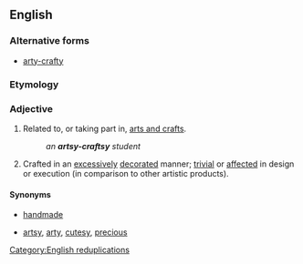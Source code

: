 ==English==

===Alternative forms===
* [[arty-crafty]]

===Etymology===
{{suffix|en|arts and crafts|y}}

===Adjective===
{{en-adj|head=[[artsy]]-[[craftsy]]}}

# {{lb|en|colloquial}} Related to, or taking part in, [[arts and crafts]].
#: ''an '''artsy-craftsy''' student''
# {{lb|en|colloquial|often|derogatory}} Crafted in an [[excessive]]ly [[decorated]] manner; [[trivial]] or [[affected]] in design or execution (in comparison to other artistic products).

====Synonyms====
* {{sense|related to arts and crafts; crafted by an artisan}} [[handmade]]
* {{sense|crafted in an excessively decorated manner}} [[artsy]], [[arty]], [[cutesy]], [[precious]]

[[Category:English reduplications]]